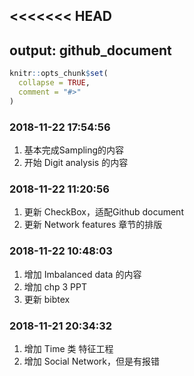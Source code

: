 <<<<<<< HEAD
---
output: github_document
---

<!-- README.md is generated from README.Rmd. Please edit that file -->

```r
knitr::opts_chunk$set(
  collapse = TRUE,
  comment = "#>"
)
```

### 2018-11-22 17:54:56

1. 基本完成Sampling的内容
1. 开始 Digit analysis 的内容

### 2018-11-22 11:20:56

1. 更新 CheckBox，适配Github document
1. 更新 Network features 章节的排版

### 2018-11-22 10:48:03

1. 增加 Imbalanced data 的内容
1. 增加 chp 3 PPT
1. 更新 bibtex

### 2018-11-21 20:34:32

1. 增加 Time 类 特征工程
1. 增加 Social Network，但是有报错